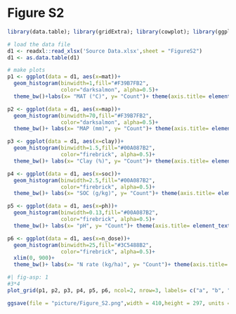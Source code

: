 # Figure S2


```r

library(data.table); library(gridExtra); library(cowplot); library(ggplot2)

# load the data file
d1 <- readxl::read_xlsx('Source Data.xlsx',sheet = "FigureS2")
d1 <- as.data.table(d1)

# make plots
p1 <- ggplot(data = d1, aes(x=mat))+
  geom_histogram(binwidth=1,fill="#F39B7FB2", 
                 color="darksalmon", alpha=0.5)+
  theme_bw()+labs(x= "MAT (°C)", y= "Count")+ theme(axis.title= element_text(size=22, family="myFont", color="black", face= "bold", vjust=0.5, hjust=0.5))+ theme(axis.text = element_text(size=20, family="myFont", color="black", face= "bold", vjust=0.5, hjust=0.5))

p2 <- ggplot(data = d1, aes(x=map))+
  geom_histogram(binwidth=70,fill="#F39B7FB2", 
                 color="darksalmon", alpha=0.5)+
  theme_bw()+ labs(x= "MAP (mm)", y= "Count")+ theme(axis.title= element_text(size=22, family="myFont", color="black", face= "bold", vjust=0.5, hjust=0.5))+ theme(axis.text = element_text(size=20, family="myFont", color="black", face= "bold", vjust=0.5, hjust=0.5)) 

p3 <- ggplot(data = d1, aes(x=clay))+
  geom_histogram(binwidth=1.5,fill="#00A087B2", 
                 color="firebrick", alpha=0.5)+
  theme_bw()+ labs(x= "Clay (%)", y= "Count")+ theme(axis.title= element_text(size=22, family="myFont", color="black", face= "bold", vjust=0.5, hjust=0.5))+ theme(axis.text = element_text(size=20, family="myFont", color="black", face= "bold", vjust=0.5, hjust=0.5)) 

p4 <- ggplot(data = d1, aes(x=soc))+
  geom_histogram(binwidth=2.5,fill="#00A087B2", 
                 color="firebrick", alpha=0.5)+
  theme_bw()+ labs(x= "SOC (g/kg)", y= "Count")+ theme(axis.title= element_text(size=22, family="myFont", color="black", face= "bold", vjust=0.5, hjust=0.5))+ theme(axis.text = element_text(size=20, family="myFont", color="black", face= "bold", vjust=0.5, hjust=0.5)) 

p5 <- ggplot(data = d1, aes(x=ph))+
  geom_histogram(binwidth=0.13,fill="#00A087B2", 
                 color="firebrick", alpha=0.5)+
  theme_bw()+ labs(x= "pH", y= "Count")+ theme(axis.title= element_text(size=22, family="myFont", color="black", face= "bold", vjust=0.5, hjust=0.5))+ theme(axis.text = element_text(size=20, family="myFont", color="black", face= "bold", vjust=0.5, hjust=0.5)) 

p6 <- ggplot(data = d1, aes(x=n_dose))+
  geom_histogram(binwidth=25,fill="#3C5488B2", 
                 color="firebrick", alpha=0.5)+
  xlim(0, 900)+
  theme_bw()+ labs(x= "N rate (kg/ha)", y= "Count")+ theme(axis.title= element_text(size=22, family="myFont", color="black", face= "bold", vjust=0.5, hjust=0.5))+ theme(axis.text = element_text(size=20, family="myFont", color="black", face= "bold", vjust=0.5, hjust=0.5)) 
```

```r
#| fig-asp: 1
#3*4
plot_grid(p1, p2, p3, p4, p5, p6, ncol=2, nrow=3, labels= c("a", "b", "c", "d", "e", "f"), label_size=28, label_fontfamily = "Arial", label_fontface = "bold", label_colour = "black", label_x = -0.01, label_y = 1.02)

ggsave(file = "picture/Figure_S2.png",width = 410,height = 297, units = "mm")

```